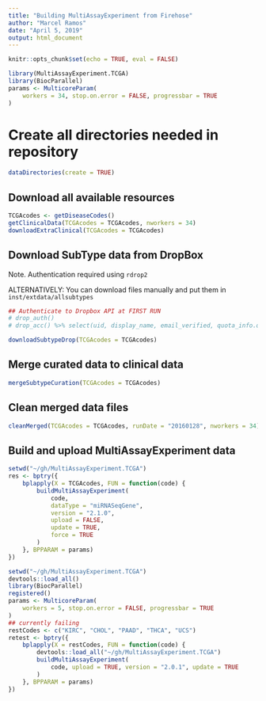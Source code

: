 ```yaml
---
title: "Building MultiAssayExperiment from Firehose"
author: "Marcel Ramos"
date: "April 5, 2019"
output: html_document
---
```


```r
knitr::opts_chunk$set(echo = TRUE, eval = FALSE)
```

```r
library(MultiAssayExperiment.TCGA)
library(BiocParallel)
params <- MulticoreParam(
    workers = 34, stop.on.error = FALSE, progressbar = TRUE
)
```

# Create all directories needed in repository

```r
dataDirectories(create = TRUE)
```

## Download all available resources

```r
TCGAcodes <- getDiseaseCodes()
getClinicalData(TCGAcodes = TCGAcodes, nworkers = 34)
downloadExtraClinical(TCGAcodes = TCGAcodes)
```

## Download SubType data from DropBox

Note. Authentication required using `rdrop2`

ALTERNATIVELY: You can download files manually and put them in
`inst/extdata/allsubtypes`

```r
## Authenticate to Dropbox API at FIRST RUN
# drop_auth()
# drop_acc() %>% select(uid, display_name, email_verified, quota_info.quota)

downloadSubtypeDrop(TCGAcodes = TCGAcodes)
```

## Merge curated data to clinical data

```r
mergeSubtypeCuration(TCGAcodes = TCGAcodes)
```

## Clean merged data files

```r
cleanMerged(TCGAcodes = TCGAcodes, runDate = "20160128", nworkers = 34)
```

## Build and upload MultiAssayExperiment data

```r
setwd("~/gh/MultiAssayExperiment.TCGA")
res <- bptry({
    bplapply(X = TCGAcodes, FUN = function(code) {
        buildMultiAssayExperiment(
            code,
            dataType = "miRNASeqGene",
            version = "2.1.0",
            upload = FALSE,
            update = TRUE,
            force = TRUE
        )
    }, BPPARAM = params)
})
```

```r
setwd("~/gh/MultiAssayExperiment.TCGA")
devtools::load_all()
library(BiocParallel)
registered()
params <- MulticoreParam(
    workers = 5, stop.on.error = FALSE, progressbar = TRUE
)
## currently failing
restCodes <- c("KIRC", "CHOL", "PAAD", "THCA", "UCS")
retest <- bptry({
    bplapply(X = restCodes, FUN = function(code) {
        devtools::load_all("~/gh/MultiAssayExperiment.TCGA")
        buildMultiAssayExperiment(
            code, upload = TRUE, version = "2.0.1", update = TRUE
        )
    }, BPPARAM = params)
})
```
